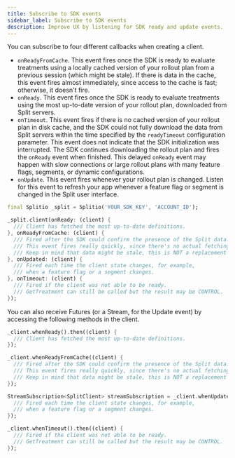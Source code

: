```yaml
---
title: Subscribe to SDK events
sidebar_label: Subscribe to SDK events
description: Improve UX by listening for SDK ready and update events.
---
```


You can subscribe to four different callbacks when creating a client.

* `onReadyFromCache`. This event fires once the SDK is ready to evaluate treatments using a locally cached version of your rollout plan from a previous session (which might be stale). If there is data in the cache, this event fires almost immediately, since access to the cache is fast; otherwise, it doesn't fire.
* `onReady`. This event fires once the SDK is ready to evaluate treatments using the most up-to-date version of your rollout plan, downloaded from Split servers.
* `onTimeout`. This event fires if there is no cached version of your rollout plan in disk cache, and the SDK could not fully download the data from Split servers within the time specified by the `readyTimeout` configuration parameter. This event does not indicate that the SDK initialization was interrupted. The SDK continues downloading the rollout plan and fires the `onReady` event when finished. This delayed `onReady` event may happen with slow connections or large rollout plans with many feature flags, segments, or dynamic configurations.
* `onUpdate`. This event fires whenever your rollout plan is changed. Listen for this event to refresh your app whenever a feature flag or segment is changed in the Split user interface.

```dart title="Flutter"
final Splitio _split = Splitio('YOUR_SDK_KEY', 'ACCOUNT_ID');

_split.client(onReady: (client) {
  /// Client has fetched the most up-to-date definitions.
}, onReadyFromCache: (client) {
  /// Fired after the SDK could confirm the presence of the Split data.
  /// This event fires really quickly, since there's no actual fetching of information.
  /// Keep in mind that data might be stale, this is NOT a replacement of sdkReady.
}, onUpdated: (client) {
  /// Fired each time the client state changes, for example,
  /// when a feature flag or a segment changes.
}, onTimeout: (client) {
  /// Fired if the client was not able to be ready.
  /// GetTreatment can still be called but the result may be CONTROL.
});
```

You can also receive Futures (or a Stream, for the Update event) by accessing the following methods in the client.

```dart title="Flutter"
_client.whenReady().then((client) {
  /// Client has fetched the most up-to-date definitions.
});

_client.whenReadyFromCache((client) {
  /// Fired after the SDK could confirm the presence of the Split data.
  /// This event fires really quickly, since there's no actual fetching of information.
  /// Keep in mind that data might be stale, this is NOT a replacement of sdkReady.
});

StreamSubscription<SplitClient> streamSubscription = _client.whenUpdated().listen((client) {
  /// Fired each time the client state changes, for example,
  /// when a feature flag or a segment changes.
});

_client.whenTimeout().then((client) {
  /// Fired if the client was not able to be ready.
  /// GetTreatment can still be called but the result may be CONTROL.
});
```